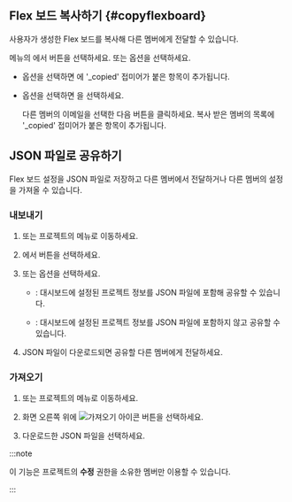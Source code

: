 ## Flex 보드 복사하기 {#copyflexboard}

사용자가 생성한 Flex 보드를 복사해 다른 멤버에게 전달할 수 있습니다.

<Cmdname sid="integratedFlexboard" className="uitext" /> 메뉴의 <Cmdname sid="dashboard_list" className="uitext" />에서 <LinkImage img="ico-copy.svg" className="ico" desc="복사 아이콘" /> 버튼을 선택하세요. <Cmdname sid="copy_to_me" className="uitext" /> 또는 <Cmdname sid="copy_to_others" className="uitext" /> 옵션을 선택하세요.

* <Cmdname sid="copy_to_me" className="uitext" /> 옵션을 선택하면 <Cmdname sid="dashboard_list" className="uitext" />에 '_copied' 접미어가 붙은 항목이 추가됩니다.

* <Cmdname sid="copy_to_others" className="uitext" /> 옵션을 선택하면 <LinkImage img="ico-add.svg" className="ico" /> <Cmdname sid="account" className="uitext" />을 선택하세요. 

  <ImgLang img='flexboard-copy2others.png' desc='다른 사람에게 복사' />

  다른 멤버의 이메일을 선택한 다음 <Cmdname sid="copy_dashboard" className="uitext" /> 버튼을 클릭하세요. 복사 받은 멤버의 <Cmdname sid="dashboard_list" className="uitext" /> 목록에 '_copied' 접미어가 붙은 항목이 추가됩니다.


## JSON 파일로 공유하기

Flex 보드 설정을 JSON 파일로 저장하고 다른 멤버에서 전달하거나 다른 멤버의 설정을 가져올 수 있습니다.

### 내보내기

1. <Cmdname sid="integratedFlexboard" className="uitext" /> 또는 프로젝트의 <Cmdname sid="flexboard" className="uitext" /> 메뉴로 이동하세요.

1. <Cmdname sid="dashboard_list" className="uitext" />에서 <LinkImage img="ico-export.svg" desc="내보내기 아이콘" className="ico" /> 버튼을 선택하세요.

1. <Cmdname sid="BTN07940" className="uitext" /> 또는 <Cmdname sid="BTN07941" className="uitext" /> 옵션을 선택하세요.

    * <Cmdname sid="BTN07940" className="uitext" />: 대시보드에 설정된 프로젝트 정보를 JSON 파일에 포함해 공유할 수 있습니다.

    * <Cmdname sid="BTN07941" className="uitext" />: 대시보드에 설정된 프로젝트 정보를 JSON 파일에 포함하지 않고 공유할 수 있습니다.

1. JSON 파일이 다운로드되면 공유할 다른 멤버에게 전달하세요.

### 가져오기

1. <Cmdname sid="integratedFlexboard" className="uitext" /> 또는 프로젝트의 <Cmdname sid="flexboard" className="uitext" /> 메뉴로 이동하세요.

1. 화면 오른쪽 위에 ![가져오기 아이콘](/img/ico-import.svg) <Cmdname sid="import" className="uitext" /> 버튼을 선택하세요.

1. 다운로드한 JSON 파일을 선택하세요.

:::note

이 기능은 프로젝트의 **수정** 권한을 소유한 멤버만 이용할 수 있습니다.

:::